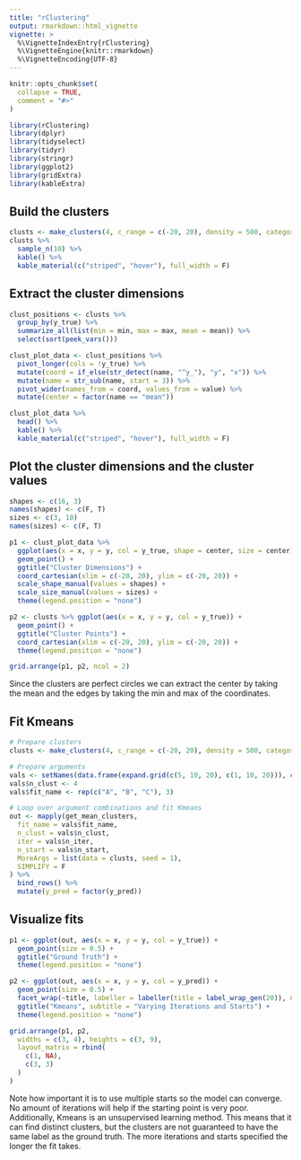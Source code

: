 ```yaml
---
title: "rClustering"
output: rmarkdown::html_vignette
vignette: >
  %\VignetteIndexEntry{rClustering}
  %\VignetteEngine{knitr::rmarkdown}
  %\VignetteEncoding{UTF-8}
---
```


```r
knitr::opts_chunk$set(
  collapse = TRUE,
  comment = "#>"
)
```

```r
library(rClustering)
library(dplyr)
library(tidyselect)
library(tidyr)
library(stringr)
library(ggplot2)
library(gridExtra)
library(kableExtra)
```

## Build the clusters
```r
clusts <- make_clusters(4, c_range = c(-20, 20), density = 500, categorical = F, seed = 1)
clusts %>%
  sample_n(10) %>%
  kable() %>%
  kable_material(c("striped", "hover"), full_width = F)
```

## Extract the cluster dimensions
```r
clust_positions <- clusts %>%
  group_by(y_true) %>%
  summarize_all(list(min = min, max = max, mean = mean)) %>%
  select(sort(peek_vars()))

clust_plot_data <- clust_positions %>%
  pivot_longer(cols = !y_true) %>%
  mutate(coord = if_else(str_detect(name, "^y_"), "y", "x")) %>%
  mutate(name = str_sub(name, start = 3)) %>%
  pivot_wider(names_from = coord, values_from = value) %>%
  mutate(center = factor(name == "mean"))

clust_plot_data %>%
  head() %>%
  kable() %>%
  kable_material(c("striped", "hover"), full_width = F)
```

## Plot the cluster dimensions and the cluster values
```r
shapes <- c(16, 3)
names(shapes) <- c(F, T)
sizes <- c(3, 10)
names(sizes) <- c(F, T)

p1 <- clust_plot_data %>%
  ggplot(aes(x = x, y = y, col = y_true, shape = center, size = center)) +
  geom_point() +
  ggtitle("Cluster Dimensions") +
  coord_cartesian(xlim = c(-20, 20), ylim = c(-20, 20)) +
  scale_shape_manual(values = shapes) +
  scale_size_manual(values = sizes) +
  theme(legend.position = "none")

p2 <- clusts %>% ggplot(aes(x = x, y = y, col = y_true)) +
  geom_point() +
  ggtitle("Cluster Points") +
  coord_cartesian(xlim = c(-20, 20), ylim = c(-20, 20)) +
  theme(legend.position = "none")

grid.arrange(p1, p2, ncol = 2)
```
  
Since the clusters are perfect circles we can extract the center by taking the mean and the edges by taking the min and max of the coordinates.

## Fit Kmeans
```r
# Prepare clusters
clusts <- make_clusters(4, c_range = c(-20, 20), density = 500, categorical = F, seed = 2)

# Prepare arguments
vals <- setNames(data.frame(expand.grid(c(5, 10, 20), c(1, 10, 20))), c("n_iter", "n_start"))
vals$n_clust <- 4
vals$fit_name <- rep(c("A", "B", "C"), 3)

# Loop over argument combinations and fit Kmeans
out <- mapply(get_mean_clusters,
  fit_name = vals$fit_name,
  n_clust = vals$n_clust,
  iter = vals$n_iter,
  n_start = vals$n_start,
  MoreArgs = list(data = clusts, seed = 1),
  SIMPLIFY = F
) %>%
  bind_rows() %>%
  mutate(y_pred = factor(y_pred))
```


## Visualize fits
```r
p1 <- ggplot(out, aes(x = x, y = y, col = y_true)) +
  geom_point(size = 0.5) +
  ggtitle("Ground Truth") +
  theme(legend.position = "none")

p2 <- ggplot(out, aes(x = x, y = y, col = y_pred)) +
  geom_point(size = 0.5) +
  facet_wrap(~title, labeller = labeller(title = label_wrap_gen(20)), ncol = 3) +
  ggtitle("Kmeans", subtitle = "Varying Iterations and Starts") +
  theme(legend.position = "none")

grid.arrange(p1, p2,
  widths = c(3, 4), heights = c(3, 9),
  layout_matrix = rbind(
    c(1, NA),
    c(3, 3)
  )
)
```
  
Note how important it is to use multiple starts so the model can converge. No amount of iterations will help if the starting point is very poor. Additionally, Kmeans is an unsupervised learning method. This means that it can find distinct clusters, but the clusters are not guaranteed to have the same label as the ground truth. The more iterations and starts specified the longer the fit takes.

